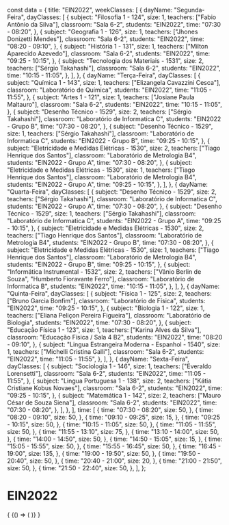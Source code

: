 const data = {
  title: "EIN2022",
  weekClasses: [
    {
      dayName: "Segunda-Feira",
      dayClasses: [
        {
          subject: "Filosofia 1 - 124",
          size: 1,
          teachers: ["Fabio Antônio da Silva"],
          classroom: "Sala 6-2",
          students: "EIN2022",
          time: "07:30 - 08:20",
        },
        {
          subject: "Geografia 1 - 126",
          size: 1,
          teachers: ["Jhones Donizetti Mendes"],
          classroom: "Sala 6-2",
          students: "EIN2022",
          time: "08:20 - 09:10",
        },
        {
          subject: "História 1 - 131",
          size: 1,
          teachers: ["Milton Aparecido Azevedo"],
          classroom: "Sala 6-2",
          students: "EIN2022",
          time: "09:25 - 10:15",
        },
        {
          subject: "Tecnologia dos Materiais - 1531",
          size: 2,
          teachers: ["Sérgio Takahashi"],
          classroom: "Sala 6-2",
          students: "EIN2022",
          time: "10:15 - 11:05",
        },
      ],
    },
    {
      dayName: "Terça-Feira",
      dayClasses: [
        {
          subject: "Química 1 - 143",
          size: 1,
          teachers: ["Elizangela Cavazzini Cesca"],
          classroom: "Laboratório de Química",
          students: "EIN2022",
          time: "11:05 - 11:55",
        },
        {
          subject: "Artes 1 - 121",
          size: 1,
          teachers: ["Josiane Paula Maltauro"],
          classroom: "Sala 6-2",
          students: "EIN2022",
          time: "10:15 - 11:05",
        },
        {
          subject: "Desenho Técnico - 1529",
          size: 2,
          teachers: ["Sérgio Takahashi"],
          classroom: "Laboratório de Informatica C",
          students: "EIN2022 - Grupo B",
          time: "07:30 - 08:20",
        },
        {
          subject: "Desenho Técnico - 1529",
          size: 1,
          teachers: ["Sérgio Takahashi"],
          classroom: "Laboratório de Informatica C",
          students: "EIN2022 - Grupo B",
          time: "09:25 - 10:15",
        },
        {
          subject: "Eletricidade e Medidas Elétricas - 1530",
          size: 2,
          teachers: ["Tiago Henrique dos Santos"],
          classroom: "Laboratório de Metrologia B4",
          students: "EIN2022 - Grupo A",
          time: "07:30 - 08:20",
        },
        {
          subject: "Eletricidade e Medidas Elétricas - 1530",
          size: 1,
          teachers: ["Tiago Henrique dos Santos"],
          classroom: "Laboratório de Metrologia B4",
          students: "EIN2022 - Grupo A",
          time: "09:25 - 10:15",
        },
      ],
    },
    {
      dayName: "Quarta-Feira",
      dayClasses: [
        {
          subject: "Desenho Técnico - 1529",
          size: 2,
          teachers: ["Sérgio Takahashi"],
          classroom: "Laboratório de Informatica C",
          students: "EIN2022 - Grupo A",
          time: "07:30 - 08:20",
        },
        {
          subject: "Desenho Técnico - 1529",
          size: 1,
          teachers: ["Sérgio Takahashi"],
          classroom: "Laboratório de Informatica C",
          students: "EIN2022 - Grupo A",
          time: "09:25 - 10:15",
        },
        {
          subject: "Eletricidade e Medidas Elétricas - 1530",
          size: 2,
          teachers: ["Tiago Henrique dos Santos"],
          classroom: "Laboratório de Metrologia B4",
          students: "EIN2022 - Grupo B",
          time: "07:30 - 08:20",
        },
        {
          subject: "Eletricidade e Medidas Elétricas - 1530",
          size: 1,
          teachers: ["Tiago Henrique dos Santos"],
          classroom: "Laboratório de Metrologia B4",
          students: "EIN2022 - Grupo B",
          time: "09:25 - 10:15",
        },
        {
          subject: "Informática Instrumental - 1532",
          size: 2,
          teachers: ["Vânio Berlin de Souza", "Humberto Fioravante Ferro"],
          classroom: "Laboratório de Informatica B",
          students: "EIN2022",
          time: "10:15 - 11:05",
        },
      ],
    },
    {
      dayName: "Quinta-Feira",
      dayClasses: [
        {
          subject: "Física 1 - 125",
          size: 2,
          teachers: ["Bruno Garcia Bonfim"],
          classroom: "Laboratório de Física",
          students: "EIN2022",
          time: "09:25 - 10:15",
        },
        {
          subject: "Biologia 1 - 122",
          size: 1,
          teachers: ["Eliana Peliçon Pereira Figueira"],
          classroom: "Laboratório de Biologia",
          students: "EIN2022",
          time: "07:30 - 08:20",
        },
        {
          subject: "Educação Física 1 - 123",
          size: 1,
          teachers: ["Karina Alves da Silva"],
          classroom: "Educação Física / Sala 4 B2",
          students: "EIN2022",
          time: "08:20 - 09:10",
        },
        {
          subject: "Lingua Estrangeira Moderna - Espanhol - 1540",
          size: 1,
          teachers: ["Michelli Cristina Galli"],
          classroom: "Sala 6-2",
          students: "EIN2022",
          time: "11:05 - 11:55",
        },
      ],
    },
    {
      dayName: "Sexta-Feira",
      dayClasses: [
        {
          subject: "Sociologia 1 - 146",
          size: 1,
          teachers: ["Everaldo Lorensetti"],
          classroom: "Sala 6-2",
          students: "EIN2022",
          time: "11:05 - 11:55",
        },
        {
          subject: "Lingua Portuguesa 1 - 138",
          size: 2,
          teachers: ["Kátia Cristiane Kobus Novaes"],
          classroom: "Sala 6-2",
          students: "EIN2022",
          time: "09:25 - 10:15",
        },
        {
          subject: "Matemática 1 - 142",
          size: 2,
          teachers: ["Mauro César de Souza Siena"],
          classroom: "Sala 6-2",
          students: "EIN2022",
          time: "07:30 - 08:20",
        },
      ],
    },
  ],
  time: [
    {
      time: "07:30 - 08:20",
      size: 50,
    },
    {
      time: "08:20 - 09:10",
      size: 50,
    },
    {
      time: "09:10 - 09:25",
      size: 15,
    },
    {
      time: "09:25 - 10:15",
      size: 50,
    },
    {
      time: "10:15 - 11:05",
      size: 50,
    },
    {
      time: "11:05 - 11:55",
      size: 50,
    },
    {
      time: "11:55 - 13:10",
      size: 75,
    },
    {
      time: "13:10 - 14:00",
      size: 50,
    },
    {
      time: "14:00 - 14:50",
      size: 50,
    },
    {
      time: "14:50 - 15:05",
      size: 15,
    },
    {
      time: "15:05 - 15:55",
      size: 50,
    },
    {
      time: "15:55 - 16:45",
      size: 50,
    },
    {
      time: "16:45 - 19:00",
      size: 135,
    },
    {
      time: "19:00 - 19:50",
      size: 50,
    },
    {
      time: "19:50 - 20:40",
      size: 50,
    },
    {
      time: "20:40 - 21:00",
      size: 20,
    },
    {
      time: "21:00 - 21:50",
      size: 50,
    },
    {
      time: "21:50 - 22:40",
      size: 50,
    },
  ],
};

# EIN2022

<div>
  {
    <BrowserOnly>
      {() => (
        <Grid
          title={data.title}
          weekClasses={data.weekClasses}
          time={data.time}
        />
      )}
    </BrowserOnly>
  }
</div>
